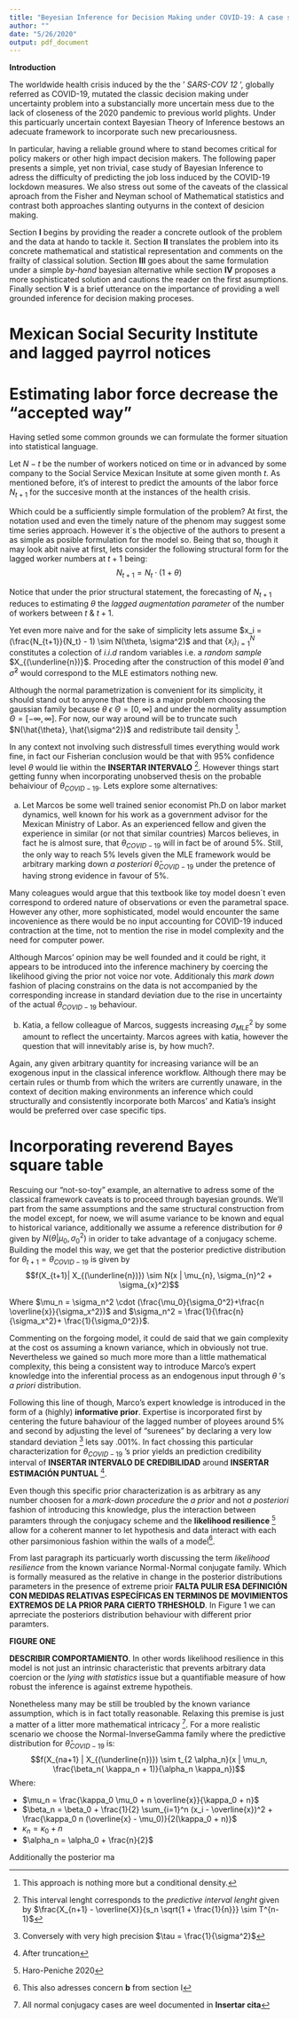 ```yaml
---
title: "Beyesian Inference for Decision Making under COVID-19: A case study"
author: ""
date: "5/26/2020"
output: pdf_document
---
```


**Introduction**

The worldwide health crisis induced by the the ' *SARS-COV 12* ', globally referred as COVID-19, mutated the classic decision making under uncertainty problem into a substancially more uncertain mess due to the lack of closeness of the 2020 pandemic to previous world plights. Under this particuarly uncertain context Bayesian Theory of Inference bestows an adecuate framework to incorporate such new precariousness. 

In particular, having a reliable ground where to stand becomes critical for policy makers or other high impact decision makers. The following paper presents a simple, yet non trivial, case study of Bayesian Inference to adress the difficulty of predicting the job loss induced by the COVID-19 lockdown measures. We also stress out some of the caveats of the classical aproach from the Fisher and Neyman school 
of Mathematical statistics and contrast both approaches slanting outyurns in the context of desicion making.

Section **I** begins by providing the reader a concrete outlook of the problem and the data at hando to tackle it. Section **II** translates the problem into its concrete mathematical and statistical representation and comments on the frailty of classical solution. Section **III** goes about the same formulation under a simple *by-hand* bayesian alternative while section **IV** proposes a more sophisticated solution and cautions the reader on the first asumptions. Finally section **V** is a brief utterance on the importance of providing a well grounded inference for decision making proceses.

# Mexican Social Security Institute and lagged payrrol notices


# Estimating labor force decrease the "accepted way"

Having setled some common grounds we can formulate the former situation into statistical language.

Let $N-t$ be the number of workers noticed on time or in advanced by some company to the Social Service Mexican Insitute at some given month $t$. As mentioned before, it's of interest to predict the amounts of the labor force $N_{t+1}$ for the succesive month at the instances of the health crisis.

Which could be a sufficiently simple formulation of the problem? At first, the notation used and even the timely nature of the phenom may suggest some time series approach. However it´s the objective of the authors to present a as simple as posible formulation for the model so. Being that so, though it may look abit naive at first, lets consider the following structural form for the lagged worker numbers at $t+1$  being: $$N_{t+1} = N_{t} \cdot ( 1 + \theta)$$

Notice that under the prior structural statement, the forecasting of $N_{t+1}$ reduces to estimating $\theta$ the *lagged augmentation parameter* of the number of workers between $t$ & $t+1$.

Yet even more naive and for the sake of simplicity lets assume $x_i = (\frac{N_{t+1}}{N_t} - 1) \sim N(\theta, \sigma^2)$ and that $\{x_i \}_{i=1}^N$ constitutes a colection of $i.i.d$ random variables i.e. a *random sample* $X_{(\underline{n})}$. Proceding after the construction of this model $\hat{\theta}$ and $\hat{\sigma}^2$ would correspond to the MLE estimators nothing new.

Although the normal parametrization is convenient for its simplicity, it should stand out to anyone that there is a major problem choosing the gaussian family because $\theta$ $\epsilon$ $\Theta = [ 0, \infty ]$ and under the normality assumption $\Theta =  [- \infty, \infty]$. For now, our way around will be to truncate such $N(\hat{\theta}, \hat{\sigma^2})$ and redistribute tail density [^1].

[^1]: This approach is nothing more but a conditional density.

In any context not involving such distressfull times everything would work fine, in fact our Fisherian conclusion would be that with 95% confidence level $\theta$ would lie within the **INSERTAR INTERVALO** [^2]. However things start getting funny when incorporating unobserved thesis on the probable behaiviour of $\theta_{COVID-19}$. Lets explore some alternatives:

[^2]: This interval lenght corresponds to the *predictive interval lenght* given by $\frac{X_{n+1} - \overline{X}}{s_n \sqrt{1 + \frac{1}{n}}} \sim T^{n-1}$

  a. Let Marcos be some well trained senior economist Ph.D on labor market dynamics, well known for his work as a government advisor for the Mexican Ministry of Labor. As an experienced fellow and given the experience in similar (or not that similar countries) Marcos believes, in fact he is almost sure, that $\theta_{COVID-19}$ will in fact be of around 5%. Still, the only way to reach 5% levels given the MLE framework would be arbitrary marking down *a posteriori* $\hat{\theta}_{COVID-19}$ under the pretence of having strong evidence in favour of 5%.
  
Many coleagues would argue that this textbook like toy model doesn´t even correspond to ordered nature of observations or even the parametral space. However any other, more sophisticated, model would encounter the same incovenience as there would be no input accounting for COVID-19 induced contraction at the time, not to mention the rise in model complexity and the need for computer power.
  
Although Marcos' opinion may be well founded and it could be right, it appears to be introduced into the inference machinery by coercing the likelihood giving the prior not voice nor vote. Additionaly this *mark down* fashion of placing constrains on the data is not accompanied by the corresponding increase in standard deviation due to the rise in uncertainty of the actual $\theta_{COVID-19}$ behaviour.


  b. Katia, a fellow colleague of Marcos, suggests increasing $\sigma_{MLE}^2$ by some amount to reflect the uncertainty. Marcos agrees with katia, however the question that will innevitably arise is, by how much?.
  
Again, any given arbitrary quantity for increasing variance will be an exogenous input in the classical inference workflow. Although there may be certain rules or thumb from which the writers are currently unaware, in the context of decition making environments an inference which could structurally and consistently incorporate both Marcos' and Katia's insight would be preferred over case specific tips.

# Incorporating reverend Bayes square table

Rescuing our "not-so-toy" example, an alternative to adress some of the classical framework caveats is to proceed through bayesian grounds. We'll part from the same assumptions and the same structural construction from the model except, for noew, we will asume variance to be known and equal to historical variance, additionally we assume a reference distribution for $\theta$ given by $N(\theta | \mu_0, \sigma_0^2)$ in orider to take advantage of a conjugacy scheme. Building the model this way, we get that the posterior predictive distribution for $\theta_{t+1} = \theta_{COVID-19}$ is given by $$f(X_{t+1}| X_{(\underline{n})}) \sim N(x | \mu_{n}, \sigma_{n}^2 + \sigma_{x}^2)$$

Where $\mu_n = \sigma_n^2 \cdot (\frac{\mu_0}{\sigma_0^2}+\frac{n \overline{x}}{\sigma_x^2})$ and $\sigma_n^2 = \frac{1}{\frac{n}{\sigma_x^2}+ \frac{1}{\sigma_0^2}}$. 

Commenting on the forgoing model, it could de said that we gain complexity at the cost os assuming a known variance, which in obviously not true. Nevertheless we gained so much more more than a little mathematical complexity, this being a consistent way to introduce Marco's expert knowledge into the inferential process as an endogenous input through $\theta$ 's *a priori* distribution. 

Following this line of though, Marco's expert knowledge is introduced in the form of a (highly) **informative prior**. Expertise is incorporated first by centering the future bahaviour of the lagged number of ployees around 5% and second by adjusting the level of "surenees" by declaring a very low standard deviation [^3] lets say .001%. In fact chossing this particular characterization for $\theta_{COVID-19}$ 's prior yields an prediction credibility interval of **INSERTAR INTERVALO DE CREDIBILIDAD** around **INSERTAR ESTIMACIÓN PUNTUAL** [^4].

[^3]: Conversely with very high precision $\tau = \frac{1}{\sigma^2}$

[^4]: After truncation

Even though this specific prior characterization is as arbitrary as any number choosen for a *mark-down procedure* the *a prior* and not *a posteriori* fashion of introducing this knowledge, plus the interaction between paramters through the conjugacy scheme and the **likelihood resilience** [^5] allow for a coherent manner to let hypothesis and data interact with each other parsimonious fashion within the walls of a model[^6].


[^5]: Haro-Peniche 2020
[^6]: This also adresses concern **b** from section I

From last paragraph its particuarly worth discussing the term *likelihood resilience* from the known variance Normal-Normal conjugate family. Which is formally measured as the relative in change in the posterior distributions parameters in the presence of extreme prioir **FALTA PULIR ESA DEFINICIÓN CON MEDIDAS RELATIVAS ESPECÍFICAS EN TERMINOS DE MOVIMIENTOS EXTREMOS DE LA PRIOR PARA CIERTO TRHESHOLD**. In Figure 1 we can aprreciate the posteriors distribution behaviour with different prior paramters.


**FIGURE ONE**


**DESCRIBIR COMPORTAMIENTO**. In other words likelihood resilience in this model is not just an intrinsic characteristic that prevents arbitrary data coercion or the *lying with statistics* issue but a quantifiable measure of how robust the inference is against extreme hypotheis.

Nonetheless many may be still be troubled by the known variance assumption, which is in fact totally reasonable. Relaxing this premise is just a matter of a litter more mathematical intricacy [^7]. For a more realistic scenario we choose the Normal-InverseGamma family where the predictive distribution for $\hat{\theta}_{COVID-19}$ is: $$f(X_{na+1} | X_{(\underline{n})}) \sim  t_{2 \alpha_n}(x | \mu_n, \frac{\beta_n( \kappa_n + 1)}{\alpha_n \kappa_n})$$
Where:

  + $\mu_n = \frac{\kappa_0  \mu_0 + n \overline{x}}{\kappa_0 + n}$
  + $\beta_n = \beta_0 + \frac{1}{2} \sum_{i=1}^n (x_i - \overline{x})^2 + \frac{\kappa_0 n (\overline{x} - \mu_0)}{2(\kappa_0 + n)}$
  + $\kappa_n = \kappa_0 + n$
  + $\alpha_n = \alpha_0 + \frac{n}{2}$
  
Additionally the posterior ma
  

[^7]: All normal conjugacy cases are weel documented in **Insertar cita**